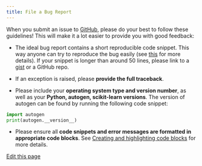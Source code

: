 ```yaml
---
title: File a Bug Report
---
```


When you submit an issue to [GitHub](https://github.com/ag2ai/ag2/issues), please do your best to
follow these guidelines! This will make it a lot easier to provide you with good
feedback:

- The ideal bug report contains a short reproducible code snippet. This way
  anyone can try to reproduce the bug easily (see [this](https://stackoverflow.com/help/mcve) for more details). If your snippet is
  longer than around 50 lines, please link to a [gist](https://gist.github.com) or a GitHub repo.

- If an exception is raised, please **provide the full traceback**.

- Please include your **operating system type and version number**, as well as
  your **Python, autogen, scikit-learn versions**. The version of autogen
  can be found by running the following code snippet:

```python
import autogen
print(autogen.__version__)
```

- Please ensure all **code snippets and error messages are formatted in
  appropriate code blocks**.  See [Creating and highlighting code blocks](https://help.github.com/articles/creating-and-highlighting-code-blocks)
  for more details.

<div className="edit-url-container">
    <a className="edit-url" href="https://github.com/ag2ai/ag2/edit/main/website/docs/contributor-guide/file-bug-report.mdx" target='_blank'><Icon icon="pen" iconType="solid" size="13px"/> Edit this page</a>
</div>
